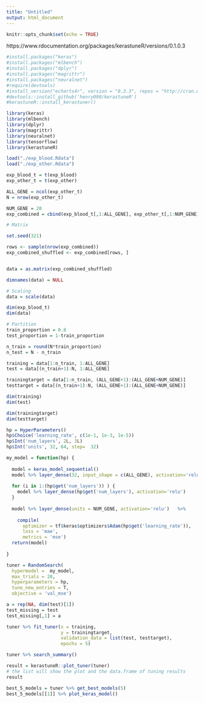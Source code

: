 ```yaml
---
title: "Untitled"
output: html_document
---
```


```r
knitr::opts_chunk$set(echo = TRUE)
```


https://www.rdocumentation.org/packages/kerastuneR/versions/0.1.0.3


```r
#install.packages("keras")
#install.packages("mlbench")
#install.packages("dplyr")
#install.packages("magrittr")
#install.packages("neuralnet")
#require(devtools)
#install_version("echarts4r", version = "0.3.3", repos = "http://cran.us.r-project.org")
#devtools::install_github('henry090/kerastuneR')
#kerastuneR::install_kerastuner()
```

```r
library(keras)
library(mlbench)
library(dplyr)
library(magrittr)
library(neuralnet)
library(tensorflow)
library(kerastuneR)
```

```r
load("./exp_blood.Rdata")
load("./exp_other.Rdata")
```

```r
exp_blood_t = t(exp_blood)
exp_other_t = t(exp_other)
```

```r
ALL_GENE = ncol(exp_other_t)
N = nrow(exp_other_t)
```


```r
NUM_GENE = 20
exp_combined = cbind(exp_blood_t[,1:ALL_GENE], exp_other_t[,1:NUM_GENE])
```



```r
# Matrix

set.seed(321)

rows <- sample(nrow(exp_combined))
exp_combined_shuffled <- exp_combined[rows, ]


data = as.matrix(exp_combined_shuffled)

dimnames(data) = NULL
```

```r
# Scaling
data = scale(data)
```

```r
dim(exp_blood_t)
dim(data)
```

```r
# Partition
train_proportion = 0.8
test_proportion = 1-train_proportion

n_train = round(N*train_proportion)
n_test = N - n_train

training = data[1:n_train, 1:ALL_GENE]
test = data[(n_train+1):N, 1:ALL_GENE]

trainingtarget = data[1:n_train, (ALL_GENE+1):(ALL_GENE+NUM_GENE)]
testtarget = data[(n_train+1):N, (ALL_GENE+1):(ALL_GENE+NUM_GENE)]

```


```r
dim(training)
dim(test)

dim(trainingtarget)
dim(testtarget)
```


```r
hp = HyperParameters()
hp$Choice('learning_rate', c(1e-1, 1e-3, 1e-5))
hp$Int('num_layers', 2L, 3L)
hp$Int('units', 32, 64, step=  32)
```




```r
my_model = function(hp) {
  
  model = keras_model_sequential() 
  model %>% layer_dense(32, input_shape = c(ALL_GENE), activation='relu')
  
  for (i in 1:(hp$get('num_layers')) ) {
    model %>% layer_dense(hp$get('num_layers'), activation='relu') 
  } 
  
  model %>% layer_dense(units = NUM_GENE, activation='relu')   %>%
    
    compile(
      optimizer = tf$keras$optimizers$Adam(hp$get('learning_rate')),
      loss = 'mae',
      metrics = 'mse') 
  return(model)
  
}
```



```r
tuner = RandomSearch(
  hypermodel =  my_model,
  max_trials = 20,
  hyperparameters = hp,
  tune_new_entries = T,
  objective = 'val_mse')
```


```r
a = rep(NA, dim(test)[1])
test_missing = test
test_missing[,1] = a
```




```r
tuner %>% fit_tuner(x = training,
                    y = trainingtarget, 
                    validation_data = list(test, testtarget),
                    epochs = 5)
```

```r
tuner %>% search_summary()
```

```r
result = kerastuneR::plot_tuner(tuner)
# the list will show the plot and the data.frame of tuning results
result 
```


```r
best_5_models = tuner %>% get_best_models(5)
best_5_models[[1]] %>% plot_keras_model()
```






















